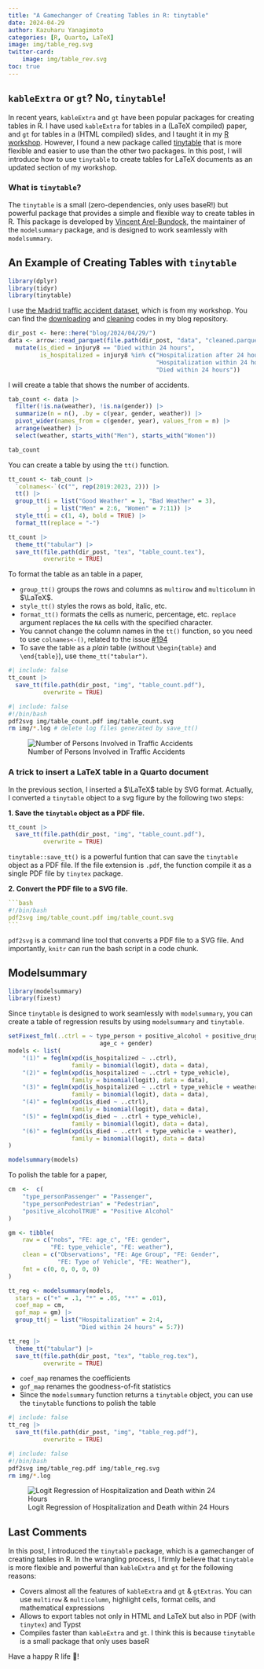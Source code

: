 ```yaml
---
title: "A Gamechanger of Creating Tables in R: tinytable"
date: 2024-04-29
author: Kazuharu Yanagimoto
categories: [R, Quarto, LaTeX]
image: img/table_reg.svg
twitter-card:
    image: img/table_rev.svg
toc: true
---
```


## `kableExtra` or `gt`? No, `tinytable`!

In recent years, `kableExtra` and `gt` have been popular packages for creating tables in R.
I have used `kableExtra` for tables in a (LaTeX compiled) paper,
and `gt` for tables in a (HTML compiled) slides,
and I taught it in my [R workshop](https://github.com/kazuyanagimoto/workshop-r-2022).
However, I found a new package called [tinytable](https://vincentarelbundock.github.io/tinytable/) that is more flexible and easier to use than the other two packages. 
In this post, I will introduce how to use `tinytable` to create tables for LaTeX documents as an updated section of my workshop.

### What is `tinytable`?

The `tinytable` is a small (zero-dependencies, only uses baseR!) but powerful package that provides a simple and flexible way to create tables in R.
This package is developed by [Vincent Arel-Bundock](https://github.com/vincentarelbundock), the maintainer of the `modelsummary` package,
and is designed to work seamlessly with `modelsummary`.


## An Example of Creating Tables with `tinytable`

```r
library(dplyr)
library(tidyr)
library(tinytable)
```

I use [the Madrid traffic accident dataset](https://datos.madrid.es/portal/site/egob/menuitem.c05c1f754a33a9fbe4b2e4b294f1a5a0/?vgnextoid=7c2943010d9c3610VgnVCM2000001f4a900aRCRD&vgnextchannel=374512b9ace9f310VgnVCM100000171f5a0aRCRD&vgnextfmt=default),
which is from my workshop.
You can find the [downloading](https://github.com/kazuyanagimoto/kazuyanagimoto.github.io/blob/main/blog/2024/04/29/download_accident_bike.R) and [cleaning](https://github.com/kazuyanagimoto/kazuyanagimoto.github.io/blob/main/blog/2024/04/29/clean_accident_bike.R) codes in my blog repository.

```r
dir_post <- here::here("blog/2024/04/29/")
data <- arrow::read_parquet(file.path(dir_post, "data", "cleaned.parquet")) |>
  mutate(is_died = injury8 == "Died within 24 hours",
         is_hospitalized = injury8 %in% c("Hospitalization after 24 hours",
                                          "Hospitalization within 24 hours",
                                          "Died within 24 hours"))
```

I will create a table that shows the number of accidents.

```r
tab_count <- data |>
  filter(!is.na(weather), !is.na(gender)) |>
  summarize(n = n(), .by = c(year, gender, weather)) |>  
  pivot_wider(names_from = c(gender, year), values_from = n) |>
  arrange(weather) |>
  select(weather, starts_with("Men"), starts_with("Women"))

tab_count
```

You can create a table by using the `tt()` function.

```r
tt_count <- tab_count |>
  `colnames<-`(c("", rep(2019:2023, 2))) |>
  tt() |>
  group_tt(i = list("Good Weather" = 1, "Bad Weather" = 3),
           j = list("Men" = 2:6, "Women" = 7:11)) |>
  style_tt(i = c(1, 4), bold = TRUE) |>
  format_tt(replace = "-")

tt_count |>
  theme_tt("tabular") |>
  save_tt(file.path(dir_post, "tex", "table_count.tex"),
          overwrite = TRUE)
```

To format the table as an table in a paper,

- `group_tt()` groups the rows and columns as `multirow` and `multicolumn` in $\LaTeX$.
- `style_tt()` styles the rows as bold, italic, etc.
- `format_tt()` formats the cells as numeric, percentage, etc. `replace` argument replaces the `NA` cells with the specified character.
- You cannot change the column names in the `tt()` function, so you need to use `colnames<-()`, related to the issue [#194](https://github.com/vincentarelbundock/tinytable/issues/194)
- To save the table as a _plain_ table (without `\begin{table}` and `\end{table}`), use `theme_tt("tabular")`.

```r
#| include: false
tt_count |>
  save_tt(file.path(dir_post, "img", "table_count.pdf"),
          overwrite = TRUE)
```

```bash
#| include: false
#!/bin/bash
pdf2svg img/table_count.pdf img/table_count.svg
rm img/*.log # delete log files generated by save_tt()
```

![Number of Persons Involved in Traffic Accidents](img/table_count.svg){fig-align="center"}

### A trick to insert a LaTeX table in a Quarto document

In the previous section, I inserted a $\LaTeX$ table by SVG format.
Actually, I converted a `tinytable` object to a svg figure by the following two steps:

**1. Save the `tinytable` object as a PDF file.**

```.r
tt_count |>
  save_tt(file.path(dir_post, "img", "table_count.pdf"),
          overwrite = TRUE)
```

`tinytable::save_tt()` is a powerful funtion that can save the `tinytable` object as a PDF file.
If the file extension is `.pdf`,
the function compile it as a single PDF file by `tinytex` package.

**2. Convert the PDF file to a SVG file.**

````yaml
```bash
#!/bin/bash
pdf2svg img/table_count.pdf img/table_count.svg
```
````

`pdf2svg` is a command line tool that converts a PDF file to a SVG file.
And importantly, `knitr` can run the bash script in a code chunk.

## Modelsummary

```r
library(modelsummary)
library(fixest)
```

Since `tinytable` is designed to work seamlessly with `modelsummary`,
you can create a table of regression results by using `modelsummary` and `tinytable`.

```r
setFixest_fml(..ctrl = ~ type_person + positive_alcohol + positive_drug |
                          age_c + gender)
models <- list(
    "(1)" = feglm(xpd(is_hospitalized ~ ..ctrl),
                  family = binomial(logit), data = data),
    "(2)" = feglm(xpd(is_hospitalized ~ ..ctrl + type_vehicle),
                  family = binomial(logit), data = data),
    "(3)" = feglm(xpd(is_hospitalized ~ ..ctrl + type_vehicle + weather),
                  family = binomial(logit), data = data),
    "(4)" = feglm(xpd(is_died ~ ..ctrl),
                  family = binomial(logit), data = data),
    "(5)" = feglm(xpd(is_died ~ ..ctrl + type_vehicle),
                  family = binomial(logit), data = data),
    "(6)" = feglm(xpd(is_died ~ ..ctrl + type_vehicle + weather),
                  family = binomial(logit), data = data)
)

modelsummary(models)
```

To polish the table for a paper,

```r
cm  <-  c(
    "type_personPassenger" = "Passenger",
    "type_personPedestrian" = "Pedestrian",
    "positive_alcoholTRUE" = "Positive Alcohol"
)

gm <- tibble(
    raw = c("nobs", "FE: age_c", "FE: gender",
            "FE: type_vehicle", "FE: weather"),
    clean = c("Observations", "FE: Age Group", "FE: Gender",
              "FE: Type of Vehicle", "FE: Weather"),
    fmt = c(0, 0, 0, 0, 0)
)

tt_reg <- modelsummary(models,
  stars = c("+" = .1, "*" = .05, "**" = .01),
  coef_map = cm,
  gof_map = gm) |>
  group_tt(j = list("Hospitalization" = 2:4,
                    "Died within 24 hours" = 5:7))

tt_reg |>
  theme_tt("tabular") |>
  save_tt(file.path(dir_post, "tex", "table_reg.tex"),
          overwrite = TRUE)
```

- `coef_map` renames the coefficients
- `gof_map` renames the goodness-of-fit statistics
- Since the `modelsummary` function returns a `tinytable` object, you can use the `tinytable` functions to polish the table


```r
#| include: false
tt_reg |>
  save_tt(file.path(dir_post, "img", "table_reg.pdf"),
          overwrite = TRUE)
```

```bash
#| include: false
#!/bin/bash
pdf2svg img/table_reg.pdf img/table_reg.svg
rm img/*.log
```

![Logit Regression of Hospitalization and Death within 24 Hours](img/table_reg.svg){fig-align="center"}

## Last Comments

In this post, I introduced the `tinytable` package, which is a gamechanger of creating tables in R.
In the wrangling process, I firmly believe that `tinytable` is more flexible and powerful than `kableExtra` and `gt` for the following reasons:

- Covers almost all the features of `kableExtra` and `gt` & `gtExtras`. You can use `multirow` & `multicolumn`, highlight cells, format cells, and mathematical expressions
- Allows to export tables not only in HTML and LaTeX but also in PDF (with `tinytex`) and Typst
- Compiles faster than `kableExtra` and `gt`. I think this is because `tinytable` is a small package that only uses baseR

Have a happy R life 🥂!